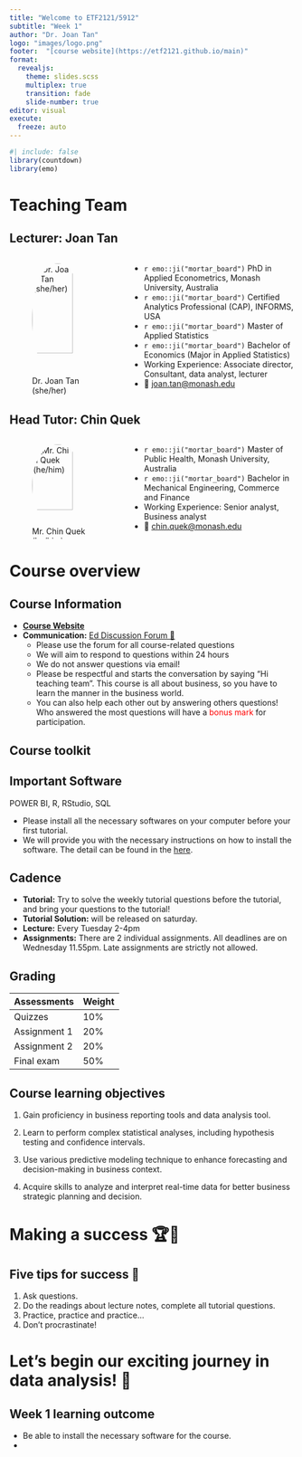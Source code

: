 ```yaml
---
title: "Welcome to ETF2121/5912"
subtitle: "Week 1"
author: "Dr. Joan Tan"
logo: "images/logo.png"
footer:  "[course website](https://etf2121.github.io/main)"
format: 
  revealjs: 
    theme: slides.scss
    multiplex: true
    transition: fade
    slide-number: true
editor: visual
execute:
  freeze: auto
---
```


```r
#| include: false
library(countdown)
library(emo)
```

# Teaching Team

## Lecturer: Joan Tan

::: columns
::: {.column width="40%"}
![Dr. Joan Tan (she/her)](images/lec-1/joan.jpeg){fig-alt="Headshot of Dr. Joan Tan" fig-align="center" style="width: 80%; border-radius: 50%;"}
:::

::: {.column width="60%"}
-   `r emo::ji("mortar_board")` PhD in Applied Econometrics, Monash University, Australia
-   `r emo::ji("mortar_board")` Certified Analytics Professional (CAP), INFORMS, USA
-   `r emo::ji("mortar_board")` Master of Applied Statistics
-   `r emo::ji("mortar_board")` Bachelor of Economics (Major in Applied Statistics)
-   Working Experience: Associate director, Consultant, data analyst, lecturer
-   💌 [joan.tan\@monash.edu](mailto:joan.tan@monash.edu){.email}
:::
:::

## Head Tutor: Chin Quek

::: columns
::: {.column width="40%"}
![Mr. Chin Quek (he/him)](images/lec-1/chin.jpg){fig-alt="Headshot of Chin Quek" fig-align="center" style="width: 80%; border-radius: 50%;"}
:::

::: {.column width="60%"}
-   `r emo::ji("mortar_board")` Master of Public Health, Monash University, Australia
-   `r emo::ji("mortar_board")` Bachelor in Mechanical Engineering, Commerce and Finance
-   Working Experience: Senior analyst, Business analyst
-   💌 [chin.quek\@monash.edu](mailto:chin.quek@monash.edu){.email}
:::
:::

# Course overview

## Course Information

-   [**Course Website**](https://etf2121.github.io/main)
-   **Communication:** [Ed Discussion Forum 💬](Link%20to%20Ed%20discussion%20forum:%20todo)
    -   Please use the forum for all course-related questions
    -   We will aim to respond to questions within 24 hours
    -   We do not answer questions via email!
    -   Please be respectful and starts the conversation by saying "Hi teaching team". This course is all about business, so you have to learn the manner in the business world.
    -   You can also help each other out by answering others questions! Who answered the most questions will have a [bonus mark]{style="color:red;"} for participation.

## Course toolkit

::: callout-important
## Important Software

POWER BI, R, RStudio, SQL
:::

-   Please install all the necessary softwares on your computer before your first tutorial.
-   We will provide you with the necessary instructions on how to install the software. The detail can be found in the [here](todo:%20software%20installation%20webpage).

## Cadence

::: incremental
-   **Tutorial:** Try to solve the weekly tutorial questions before the tutorial, and bring your questions to the tutorial!
-   **Tutorial Solution:** will be released on saturday.
-   **Lecture:** Every Tuesday 2-4pm
-   **Assignments:** There are 2 individual assignments. All deadlines are on Wednesday 11.55pm. Late assignments are strictly not allowed.
:::

## Grading

| Assessments  | Weight |
|--------------|--------|
| Quizzes      | 10%    |
| Assignment 1 | 20%    |
| Assignment 2 | 20%    |
| Final exam   | 50%    |

## Course learning objectives

1.  Gain proficiency in business reporting tools and data analysis tool.

2.  Learn to perform complex statistical analyses, including hypothesis testing and confidence intervals.

3.  Use various predictive modeling technique to enhance forecasting and decision-making in business context.

4.  Acquire skills to analyze and interpret real-time data for better business strategic planning and decision.

# Making a success 🏆🏅

## Five tips for success 💪

1.  Ask questions.
2.  Do the readings about lecture notes, complete all tutorial questions.
3.  Practice, practice and practice...
4.  Don't procrastinate!

# Let's begin our exciting journey in data analysis! 🚗

## Week 1 learning outcome

-   Be able to install the necessary software for the course.
-   
